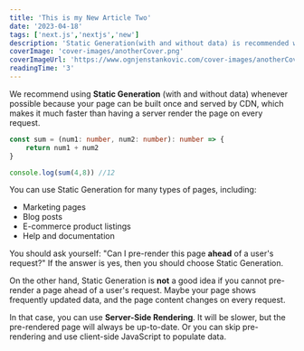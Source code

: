 ---
title: 'This is my New Article Two'
date: '2023-04-18'
tags: ['next.js','nextjs','new']
description: 'Static Generation(with and without data) is recommended whenever it is possible because your page can be...'
coverImage: 'cover-images/anotherCover.png'
coverImageUrl: 'https://www.ognjenstankovic.com/cover-images/anotherCover.png'
readingTime: '3'
---

We recommend using **Static Generation** (with and without data) whenever possible because your page can be built once and served by CDN, which makes it much faster than having a server render the page on every request.

```ts
const sum = (num1: number, num2: number): number => {
    return num1 + num2
}

console.log(sum(4,8)) //12
```

You can use Static Generation for many types of pages, including:

- Marketing pages
- Blog posts
- E-commerce product listings
- Help and documentation

You should ask yourself: "Can I pre-render this page **ahead** of a user's request?" If the answer is yes, then you should choose Static Generation.

On the other hand, Static Generation is **not** a good idea if you cannot pre-render a page ahead of a user's request. Maybe your page shows frequently updated data, and the page content changes on every request.

In that case, you can use **Server-Side Rendering**. It will be slower, but the pre-rendered page will always be up-to-date. Or you can skip pre-rendering and use client-side JavaScript to populate data.
